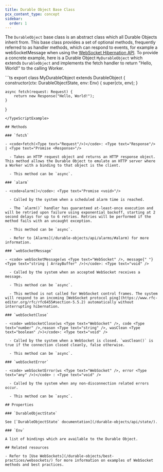 ```yaml
---
title: Durable Object Base Class
pcx_content_type: concept
sidebar:
  order: 1
---
```



The `DurableObject` base class is an abstract class which all Durable Objects inherit from. This base class provides a set of optional methods, frequently referred to as handler methods, which can respond to events, for example a webSocketMessage when using the [WebSocket Hibernation API](#/durable-objects/best-practices/websockets/#websocket-hibernation-api). To provide a concrete example, here is a Durable Object `MyDurableObject` which extends `DurableObject` and implements the fetch handler to return "Hello, World!" to the calling Worker.

<TypeScriptExample>
```ts
export class MyDurableObject extends DurableObject {
	constructor(ctx: DurableObjectState, env: Env) {
		super(ctx, env);
	}

	async fetch(request: Request) {
		return new Response("Hello, World!");
	}
}
```
</TypeScriptExample>

## Methods

### `fetch`

- <code>fetch(<Type text="Request"/>)</code>: <Type text="Response"/> | <Type text="Promise <Response>"/>

  - Takes an HTTP request object and returns an HTTP response object. This method allows the Durable Object to emulate an HTTP server where a Worker with a binding to that object is the client.

  - This method can be `async`.

### `alarm`

- <code>alarm()</code>: <Type text="Promise <void>"/>

  - Called by the system when a scheduled alarm time is reached.

  - The `alarm()` handler has guaranteed at-least-once execution and will be retried upon failure using exponential backoff, starting at 2 second delays for up to 6 retries. Retries will be performed if the method fails with an uncaught exception.

  - This method can be `async`.

  - Refer to [Alarms](/durable-objects/api/alarms/#alarm) for more information.

### `webSocketMessage`

- <code> webSocketMessage(ws <Type text="WebSocket" />, message{" "} <Type text="string | ArrayBuffer" />)</code>: <Type text="void" />

  - Called by the system when an accepted WebSocket receives a message.

  - This method can be `async`.

  - This method is not called for WebSocket control frames. The system will respond to an incoming [WebSocket protocol ping](https://www.rfc-editor.org/rfc/rfc6455#section-5.5.2) automatically without interrupting hibernation.

### `webSocketClose`

- <code> webSocketClose(ws <Type text="WebSocket" />, code <Type text="number" />,reason <Type text="string" />, wasClean <Type text="boolean" />)</code>: <Type text="void" />

  - Called by the system when a WebSocket is closed. `wasClean()` is true if the connection closed cleanly, false otherwise.

  - This method can be `async`.

### `webSocketError`

- <code> webSocketError(ws <Type text="WebSocket" />, error <Type text="any" />)</code> : <Type text="void" />

  - Called by the system when any non-disconnection related errors occur.

  - This method can be `async`.

## Properties

### `DurableObjectState`

See [`DurableObjectState` documentation](/durable-objects/api/state/).

### `Env`

A list of bindings which are available to the Durable Object.

## Related resources

- Refer to [Use WebSockets](/durable-objects/best-practices/websockets/) for more information on examples of WebSocket methods and best practices.